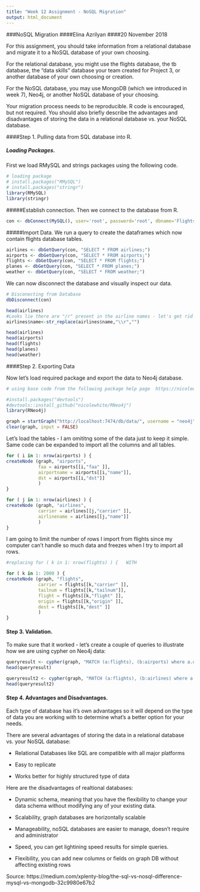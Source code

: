 ```yaml
---
title: "Week 12 Assignment - NoSQL Migration"
output: html_document
---
```

###NoSQL Migration
####Elina Azrilyan
####20 November 2018

For this assignment, you should take information from a relational database and migrate it to a NoSQL database of your own choosing. 

For the relational database, you might use the flights database, the tb database, the "data skills" database your team created for Project 3, or another database of your own choosing or creation.

For the NoSQL database, you may use MongoDB (which we introduced in week 7), Neo4j, or another NoSQL database of your choosing.

Your migration process needs to be reproducible.  R code is encouraged, but not required.  You should also briefly describe the advantages and disadvantages of storing the data in a relational database vs. your NoSQL database.

####Step 1. Pulling data from SQL database into R.

##### Loading Packages.
First we load RMySQL and strings packages using the following code.

```r
# loading package
# install.packages("RMySQL")
# install.packages("stringr")
library(RMySQL)
library(stringr)
```

#####Establish connection.
Then we connect to the database from R.

```r
con <- dbConnect(MySQL(), user='root', password='root', dbname='Flights', host='localhost')
```

#####Import Data.
We run a query to create the dataframes which now contain flights database tables.

```r
airlines <- dbGetQuery(con, "SELECT * FROM airlines;")
airports <- dbGetQuery(con, "SELECT * FROM airports;")
flights <- dbGetQuery(con, "SELECT * FROM flights;")
planes <- dbGetQuery(con, "SELECT * FROM planes;")
weather <- dbGetQuery(con, "SELECT * FROM weather;")
```

We can now disconnect the database and visually inspect our data. 

```r
# Disconecting from Database
dbDisconnect(con)

head(airlines)
#Looks lie there are "/r" present in the airline names - let's get rid of those:
airlines$name<-str_replace(airlines$name,"\\r","")

head(airlines)
head(airports)
head(flights)
head(planes)
head(weather)
```

####Step 2. Exporting Data

Now let's load required package and export the data to Neo4j database. 

```r

# using base code from the following package help page  https://nicolewhite.github.io/2014/05/30/demo-of-rneo4j-part1.html"

#install.packages("devtools")
#devtools::install_github("nicolewhite/RNeo4j")
library(RNeo4j)

graph = startGraph("http://localhost:7474/db/data/", username = "neo4j", password = "graph")
clear(graph, input = FALSE)
```

Let's load the tables - I am omititng some of the data just to keep it simple. Same code can be expanded to import all the columns and all tables. 

```r

for ( i in 1: nrow(airports) ) {
createNode (graph, "airports", 
            faa = airports[[i,"faa" ]],
            airportname = airports[[i,"name"]], 
            dst = airports[[i,"dst"]]  
            )
}
```

```r
for ( j in 1: nrow(airlines) ) {
createNode (graph, "airlines", 
            carrier = airlines[[j,"carrier" ]],
            airlinename = airlines[[j,"name"]]
            )
}
```

I am going to limit the number of rows I import from flights since my computer can't handle so much data and freezes when I try to import all rows.

```r
#replacing for ( k in 1: nrow(flights) ) {   WITH

for ( k in 1: 2000 ) {
createNode (graph, "flights", 
            carrier = flights[[k,"carrier" ]],
            tailnum = flights[[k,"tailnum"]],
            flight = flights[[k,"flight" ]],
            origin = flights[[k,"origin" ]],
            dest = flights[[k,"dest" ]]
            )
}
```


#### Step 3. Validation.

To make sure that it worked - let's create a couple of queries to illustrate how we are using cypher on Neo4j data:

```r
queryresult <- cypher(graph, "MATCH (a:flights), (b:airports) where a.dest = b.faa RETURN a.dest, a.carrier, a.tailnum, a.flight, a.origin, b.airportname, b. dst ")
head(queryresult)

queryresult2 <- cypher(graph, "MATCH (a:flights), (b:airlines) where a.carrier = b.carrier RETURN a.dest, a.carrier, a.tailnum, a.flight, a.origin, b.airlinename")
head(queryresult2)
```

#### Step 4. Advantages and Disadvantages.

Each type of database has it's own advantages so it will depend on the type of data you are working with to determine what's a better option for your needs. 

There are several advantages of storing the data in a relational database vs. your NoSQL database: 

- Relational Databases like SQL are compatible with all major platforms

- Easy to replicate

- Works better for highly structured type of data

Here are the disadvantages of realtional databases:

- Dynamic schema, meaning that you have the flexibility to change your data schema without modifying any of your existing data.

- Scalability, graph databases are horizontally scalable

- Manageability, noSQL databases are easier to manage, doesn't require and administrator

- Speed, you can get lightining speed results for simple queries.

- Flexibility, you can add new columns or fields on graph DB without affecting existing rows

Source: https://medium.com/xplenty-blog/the-sql-vs-nosql-difference-mysql-vs-mongodb-32c9980e67b2


